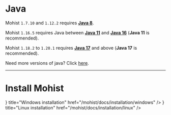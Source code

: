 
# Java

Mohist `1.7.10` and `1.12.2` requires **[Java 8](https://adoptium.net/?variant=openjdk8&jvmVariant=hotspot)**.

Mohist `1.16.5` requires Java between **[Java 11](https://adoptium.net/?variant=openjdk11&jvmVariant=hotspot)** and  **[Java 16](https://adoptium.net/?variant=openjdk16&jvmVariant=hotspot)** (**Java 11** is recommended).

Mohist `1.18.2` to `1.20.1` requires **[Java 17](https://adoptium.net/?variant=openjdk17&jvmVariant=hotspot)** and above (**Java 17** is recommended).

Need more versions of java? Click [here](https://adoptium.net/).

---

# Install Mohist

<Cards>
    <Card
        icon={<HiDesktopComputer className={`mt-0.5 h-5 w-5`}/>}
        title="Windows installation"
        href="/mohist/docs/installation/windows"
    />
    <Card
        icon={<HiDesktopComputer className={`mt-0.5 h-5 w-5`}/>}
        title="Linux installation"
        href="/mohist/docs/installation/linux"
    />
</Cards>
